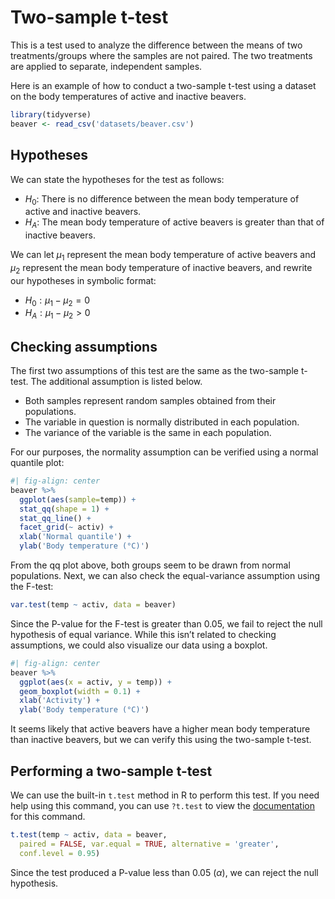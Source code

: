 # Two-sample t-test

This is a test used to analyze the difference between the means of two treatments/groups where the samples are not paired. The two treatments are applied to separate, independent samples.

Here is an example of how to conduct a two-sample t-test using a dataset on the body temperatures of active and inactive beavers.

```r
library(tidyverse)
beaver <- read_csv('datasets/beaver.csv')
```

## Hypotheses

We can state the hypotheses for the test as follows:

* $H_0$: There is no difference between the mean body temperature of active and inactive beavers.
* $H_A$: The mean body temperature of active beavers is greater than that of inactive beavers.

We can let $\mu_1$ represent the mean body temperature of active beavers and $\mu_2$ represent the mean body temperature of inactive beavers, and rewrite our hypotheses in symbolic format:

* $H_0: \mu_1 - \mu_2 = 0$
* $H_A: \mu_1 - \mu_2 > 0$

## Checking assumptions

The first two assumptions of this test are the same as the two-sample t-test. The additional assumption is listed below.

* Both samples represent random samples obtained from their populations.
* The variable in question is normally distributed in each population.
* The variance of the variable is the same in each population.

For our purposes, the normality assumption can be verified using a normal quantile plot:

```r
#| fig-align: center
beaver %>%
  ggplot(aes(sample=temp)) +
  stat_qq(shape = 1) +
  stat_qq_line() +
  facet_grid(~ activ) +
  xlab('Normal quantile') +
  ylab('Body temperature (°C)')
```

From the qq plot above, both groups seem to be drawn from normal populations. Next, we can also check the equal-variance assumption using the F-test:

```r
var.test(temp ~ activ, data = beaver)
```

Since the P-value for the F-test is greater than 0.05, we fail to reject the null hypothesis of equal variance. While this isn't related to checking assumptions, we could also visualize our data using a boxplot.

```r
#| fig-align: center
beaver %>%
  ggplot(aes(x = activ, y = temp)) +
  geom_boxplot(width = 0.1) +
  xlab('Activity') +
  ylab('Body temperature (°C)')
```

It seems likely that active beavers have a higher mean body temperature than inactive beavers, but we can verify this using the two-sample t-test.

## Performing a two-sample t-test

We can use the built-in `t.test` method in R to perform this test. If you need help using this command, you can use `?t.test` to view the [documentation](https://www.rdocumentation.org/packages/stats/versions/3.6.2/topics/t.test) for this command.

```r
t.test(temp ~ activ, data = beaver,
  paired = FALSE, var.equal = TRUE, alternative = 'greater',
  conf.level = 0.95)
```

Since the test produced a P-value less than 0.05 ($\alpha$), we can reject the null hypothesis.
